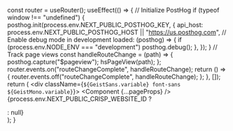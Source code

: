 
  const router = useRouter();
  useEffect(() => {
    // Initialize PostHog
    if (typeof window !== "undefined") {
      posthog.init(process.env.NEXT_PUBLIC_POSTHOG_KEY, {
        api_host:
          process.env.NEXT_PUBLIC_POSTHOG_HOST || "https://us.posthog.com",
        // Enable debug mode in development
        loaded: (posthog) => {
          if (process.env.NODE_ENV === "development") posthog.debug();
        },
      });
    }
    // Track page views
    const handleRouteChange = (path) => {
      posthog.capture("$pageview");
      hsPageView(path);
    };
    router.events.on("routeChangeComplete", handleRouteChange);
    return () => {
      router.events.off("routeChangeComplete", handleRouteChange);
    };
  }, []);
  return (
    <div className={`${GeistSans.variable} font-sans ${GeistMono.variable}`}>
      <PostHogProvider client={posthog}>
        <Component {...pageProps} />
        {process.env.NEXT_PUBLIC_CRISP_WEBSITE_ID ? <div /> : null}
      </PostHogProvider>
      <Hubspot />
      <Script
        src="https://app.termly.io/embed.min.js"
        strategy="beforeInteractive"
        data-auto-block="on"
        data-website-uuid="488cc3b0-ed5a-4e9d-81f2-76014dcae784"
      />
      <Script id="integrate_uxsniffer">
        {`(function(u,x,s,n,i,f){u.ux=u.ux||function(){(u.ux.q=u.ux.q||[]).push(arguments)};i=x.getElementsByTagName('head')[0]; f=x.createElement('script');f.async=1; f.src=s+n;i.appendChild(f);})(window,document,'https://api.uxsniff.com/cdn/js/uxsnf_track','.js');`}
      </Script>
    </div>
  );
}
